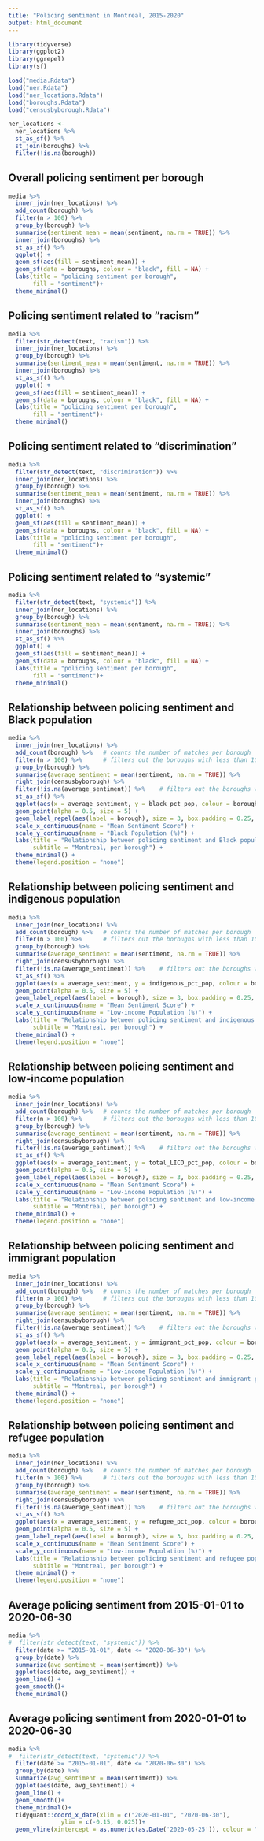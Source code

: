 ```yaml
---
title: "Policing sentiment in Montreal, 2015-2020"
output: html_document
---
```


```r
library(tidyverse)
library(ggplot2)
library(ggrepel)
library(sf)

load("media.Rdata")
load("ner.Rdata")
load("ner_locations.Rdata")
load("boroughs.Rdata")
load("censusbyborough.Rdata")

ner_locations <-
  ner_locations %>% 
  st_as_sf() %>% 
  st_join(boroughs) %>% 
  filter(!is.na(borough))
```


## Overall policing sentiment per borough

```r
media %>% 
  inner_join(ner_locations) %>% 
  add_count(borough) %>%   
  filter(n > 100) %>%      
  group_by(borough) %>% 
  summarise(sentiment_mean = mean(sentiment, na.rm = TRUE)) %>% 
  inner_join(boroughs) %>% 
  st_as_sf() %>%
  ggplot() +
  geom_sf(aes(fill = sentiment_mean)) +
  geom_sf(data = boroughs, colour = "black", fill = NA) +
  labs(title = "policing sentiment per borough",
       fill = "sentiment")+
  theme_minimal()
```


## Policing sentiment related to "racism"

```r
media %>% 
  filter(str_detect(text, "racism")) %>% 
  inner_join(ner_locations) %>% 
  group_by(borough) %>% 
  summarise(sentiment_mean = mean(sentiment, na.rm = TRUE)) %>% 
  inner_join(boroughs) %>% 
  st_as_sf() %>%
  ggplot() +
  geom_sf(aes(fill = sentiment_mean)) +
  geom_sf(data = boroughs, colour = "black", fill = NA) +
  labs(title = "policing sentiment per borough",
       fill = "sentiment")+
  theme_minimal()
```


## Policing sentiment related to "discrimination"

```r
media %>% 
  filter(str_detect(text, "discrimination")) %>% 
  inner_join(ner_locations) %>% 
  group_by(borough) %>% 
  summarise(sentiment_mean = mean(sentiment, na.rm = TRUE)) %>% 
  inner_join(boroughs) %>% 
  st_as_sf() %>%
  ggplot() +
  geom_sf(aes(fill = sentiment_mean)) +
  geom_sf(data = boroughs, colour = "black", fill = NA) +
  labs(title = "policing sentiment per borough",
       fill = "sentiment")+
  theme_minimal()
```


## Policing sentiment related to "systemic"

```r
media %>% 
  filter(str_detect(text, "systemic")) %>% 
  inner_join(ner_locations) %>% 
  group_by(borough) %>% 
  summarise(sentiment_mean = mean(sentiment, na.rm = TRUE)) %>% 
  inner_join(boroughs) %>% 
  st_as_sf() %>%
  ggplot() +
  geom_sf(aes(fill = sentiment_mean)) +
  geom_sf(data = boroughs, colour = "black", fill = NA) +
  labs(title = "policing sentiment per borough",
       fill = "sentiment")+
  theme_minimal()
```


##  Relationship between policing sentiment and Black population

```r
media %>% 
  inner_join(ner_locations) %>% 
  add_count(borough) %>%   # counts the number of matches per borough
  filter(n > 100) %>%      # filters out the boroughs with less than 100 matches, for calculation
  group_by(borough) %>% 
  summarise(average_sentiment = mean(sentiment, na.rm = TRUE)) %>% 
  right_join(censusbyborough) %>% 
  filter(!is.na(average_sentiment)) %>%    # filters out the boroughs with less than 100 matches, for plotting
  st_as_sf() %>% 
  ggplot(aes(x = average_sentiment, y = black_pct_pop, colour = borough)) +
  geom_point(alpha = 0.5, size = 5) +
  geom_label_repel(aes(label = borough), size = 3, box.padding = 0.25, point.padding	= 0.5, segment.color = "grey50") +
  scale_x_continuous(name = "Mean Sentiment Score") +
  scale_y_continuous(name = "Black Population (%)") +
  labs(title = "Relationship between policing sentiment and Black population",
       subtitle = "Montreal, per borough") +
  theme_minimal() +
  theme(legend.position = "none")
```


##  Relationship between policing sentiment and indigenous population

```r
media %>% 
  inner_join(ner_locations) %>% 
  add_count(borough) %>%   # counts the number of matches per borough
  filter(n > 100) %>%      # filters out the boroughs with less than 100 matches, for calculation
  group_by(borough) %>% 
  summarise(average_sentiment = mean(sentiment, na.rm = TRUE)) %>% 
  right_join(censusbyborough) %>% 
  filter(!is.na(average_sentiment)) %>%    # filters out the boroughs with less than 100 matches, for plotting
  st_as_sf() %>% 
  ggplot(aes(x = average_sentiment, y = indigenous_pct_pop, colour = borough)) +
  geom_point(alpha = 0.5, size = 5) +
  geom_label_repel(aes(label = borough), size = 3, box.padding = 0.25, point.padding	= 0.5, segment.color = "grey50") +
  scale_x_continuous(name = "Mean Sentiment Score") +
  scale_y_continuous(name = "Low-income Population (%)") +
  labs(title = "Relationship between policing sentiment and indigenous population",
       subtitle = "Montreal, per borough") +
  theme_minimal() +
  theme(legend.position = "none")
```


##  Relationship between policing sentiment and low-income population

```r
media %>% 
  inner_join(ner_locations) %>% 
  add_count(borough) %>%   # counts the number of matches per borough
  filter(n > 100) %>%      # filters out the boroughs with less than 100 matches, for calculation
  group_by(borough) %>% 
  summarise(average_sentiment = mean(sentiment, na.rm = TRUE)) %>% 
  right_join(censusbyborough) %>% 
  filter(!is.na(average_sentiment)) %>%    # filters out the boroughs with less than 100 matches, for plotting
  st_as_sf() %>% 
  ggplot(aes(x = average_sentiment, y = total_LICO_pct_pop, colour = borough)) +
  geom_point(alpha = 0.5, size = 5) +
  geom_label_repel(aes(label = borough), size = 3, box.padding = 0.25, point.padding	= 0.5, segment.color = "grey50") +
  scale_x_continuous(name = "Mean Sentiment Score") +
  scale_y_continuous(name = "Low-income Population (%)") +
  labs(title = "Relationship between policing sentiment and low-income population",
       subtitle = "Montreal, per borough") +
  theme_minimal() +
  theme(legend.position = "none")
```


##  Relationship between policing sentiment and immigrant population

```r
media %>% 
  inner_join(ner_locations) %>% 
  add_count(borough) %>%   # counts the number of matches per borough
  filter(n > 100) %>%      # filters out the boroughs with less than 100 matches, for calculation
  group_by(borough) %>% 
  summarise(average_sentiment = mean(sentiment, na.rm = TRUE)) %>% 
  right_join(censusbyborough) %>% 
  filter(!is.na(average_sentiment)) %>%    # filters out the boroughs with less than 100 matches, for plotting
  st_as_sf() %>% 
  ggplot(aes(x = average_sentiment, y = immigrant_pct_pop, colour = borough)) +
  geom_point(alpha = 0.5, size = 5) +
  geom_label_repel(aes(label = borough), size = 3, box.padding = 0.25, point.padding	= 0.5, segment.color = "grey50") +
  scale_x_continuous(name = "Mean Sentiment Score") +
  scale_y_continuous(name = "Low-income Population (%)") +
  labs(title = "Relationship between policing sentiment and immigrant population",
       subtitle = "Montreal, per borough") +
  theme_minimal() +
  theme(legend.position = "none")
```


##  Relationship between policing sentiment and refugee population

```r
media %>% 
  inner_join(ner_locations) %>% 
  add_count(borough) %>%   # counts the number of matches per borough
  filter(n > 100) %>%      # filters out the boroughs with less than 100 matches, for calculation
  group_by(borough) %>% 
  summarise(average_sentiment = mean(sentiment, na.rm = TRUE)) %>% 
  right_join(censusbyborough) %>% 
  filter(!is.na(average_sentiment)) %>%    # filters out the boroughs with less than 100 matches, for plotting
  st_as_sf() %>% 
  ggplot(aes(x = average_sentiment, y = refugee_pct_pop, colour = borough)) +
  geom_point(alpha = 0.5, size = 5) +
  geom_label_repel(aes(label = borough), size = 3, box.padding = 0.25, point.padding	= 0.5, segment.color = "grey50") +
  scale_x_continuous(name = "Mean Sentiment Score") +
  scale_y_continuous(name = "Low-income Population (%)") +
  labs(title = "Relationship between policing sentiment and refugee population",
       subtitle = "Montreal, per borough") +
  theme_minimal() +
  theme(legend.position = "none")
```


## Average policing sentiment from 2015-01-01 to 2020-06-30

```r
media %>% 
#  filter(str_detect(text, "systemic")) %>% 
  filter(date >= "2015-01-01", date <= "2020-06-30") %>%
  group_by(date) %>%
  summarize(avg_sentiment = mean(sentiment)) %>%
  ggplot(aes(date, avg_sentiment)) +
  geom_line() +
  geom_smooth()+
  theme_minimal()
```


## Average policing sentiment from 2020-01-01 to 2020-06-30

```r
media %>% 
#  filter(str_detect(text, "systemic")) %>% 
  filter(date >= "2015-01-01", date <= "2020-06-30") %>%
  group_by(date) %>%
  summarize(avg_sentiment = mean(sentiment)) %>%
  ggplot(aes(date, avg_sentiment)) +
  geom_line() +
  geom_smooth()+
  theme_minimal()+
  tidyquant::coord_x_date(xlim = c("2020-01-01", "2020-06-30"),
               ylim = c(-0.15, 0.025))+
  geom_vline(xintercept = as.numeric(as.Date('2020-05-25')), colour = "red")
```


